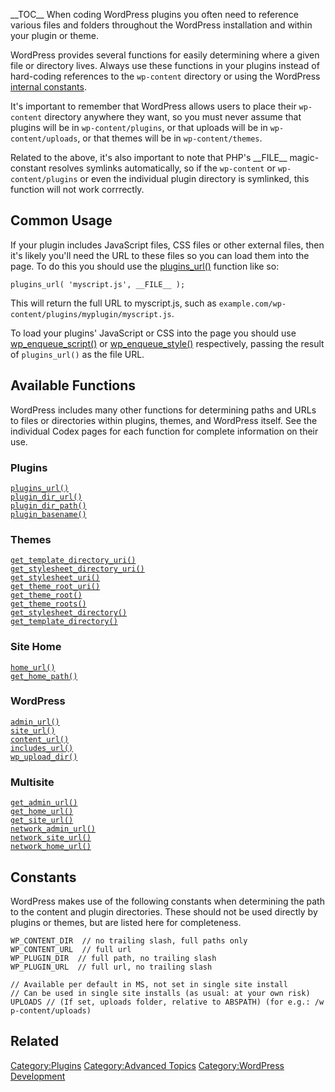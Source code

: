 {{Languages|
{{en|Determining_Plugin_and_Content_Directories}}
{{ja|Determining_Plugin_and_Content_Directories}}
}}

__TOC__
When coding WordPress plugins you often need to reference various files and folders throughout the WordPress installation and within your plugin or theme.

WordPress provides several functions for easily determining where a given file or directory lives. Always use these functions in your plugins instead of hard-coding references to the <tt>wp-content</tt> directory or using the WordPress [[#Constants|internal constants]].

It's important to remember that WordPress allows users to place their <tt>wp-content</tt> directory anywhere they want, so you must never assume that plugins will be in <tt>wp-content/plugins</tt>, or that uploads will be in <tt>wp-content/uploads</tt>, or that themes will be in <tt>wp-content/themes</tt>.

Related to the above, it's also important to note that PHP's __FILE__ magic-constant resolves symlinks automatically, so if the <tt>wp-content</tt> or <tt>wp-content/plugins</tt> or even the individual plugin directory is symlinked, this function will not work corrrectly.

== Common Usage ==

If your plugin includes JavaScript files, CSS files or other external files, then it's likely you'll need the URL to these files so you can load them into the page. To do this you should use the [[Function Reference/plugins_url|plugins_url()]] function like so:

 plugins_url( 'myscript.js', __FILE__ );

This will return the full URL to myscript.js, such as <tt>example.com/wp-content/plugins/myplugin/myscript.js</tt>.

To load your plugins' JavaScript or CSS into the page you should use [[Function_Reference/wp_enqueue_script|wp_enqueue_script()]] or [[Function_Reference/wp_enqueue_style|wp_enqueue_style()]] respectively, passing the result of <tt>plugins_url()</tt> as the file URL.

== Available Functions ==

WordPress includes many other functions for determining paths and URLs to files or directories within plugins, themes, and WordPress itself. See the individual Codex pages for each function for complete information on their use.

=== Plugins ===

 [[Function Reference/plugins_url|plugins_url()]]
 [[Function Reference/plugin_dir_url|plugin_dir_url()]]
 [[Function Reference/plugin_dir_path|plugin_dir_path()]]
 [[Function_Reference/plugin_basename|plugin_basename()]]

=== Themes ===
 [[Function_Reference/get_template_directory_uri|get_template_directory_uri()]]
 [[Function_Reference/get_stylesheet_directory_uri|get_stylesheet_directory_uri()]]
 [[Function_Reference/get_stylesheet_uri|get_stylesheet_uri()]]
 [[Function_Reference/get_theme_root_uri|get_theme_root_uri()]]
 [[Function_Reference/get_theme_root|get_theme_root()]]
 [[Function Reference/get_theme_roots|get_theme_roots()]]
 [[Function Reference/get_stylesheet_directory|get_stylesheet_directory()]]
 [[Function Reference/get_template_directory|get_template_directory()]]

=== Site Home ===

 [[Function Reference/home_url|home_url()]]
 [[Function_Reference/get_home_path|get_home_path()]]

=== WordPress ===

 [[Function Reference/admin_url|admin_url()]]
 [[Function Reference/site_url|site_url()]]
 [[Function Reference/content_url|content_url()]]
 [[Function Reference/includes_url|includes_url()]]
 [[Function_Reference/wp_upload_dir|wp_upload_dir()]]

=== Multisite ===

 [[Function Reference/get_admin_url|get_admin_url()]]
 [[Function Reference/get_home_url|get_home_url()]]
 [[Function Reference/get_site_url|get_site_url()]]
 [[Function Reference/network_admin_url|network_admin_url()]]
 [[Function Reference/network_site_url|network_site_url()]]
 [[Function Reference/network_home_url|network_home_url()]]

== Constants ==

WordPress makes use of the following constants when determining the path to the content and plugin directories. These should not be used directly by plugins or themes, but are listed here for completeness.

 WP_CONTENT_DIR  // no trailing slash, full paths only
 WP_CONTENT_URL  // full url 
 WP_PLUGIN_DIR  // full path, no trailing slash
 WP_PLUGIN_URL  // full url, no trailing slash

 // Available per default in MS, not set in single site install
 // Can be used in single site installs (as usual: at your own risk)
 UPLOADS // (If set, uploads folder, relative to ABSPATH) (for e.g.: /wp-content/uploads)

== Related ==

{{Directory URL Tags}}

[[Category:Plugins]]
[[Category:Advanced Topics]]
[[Category:WordPress Development]]